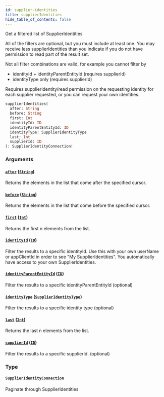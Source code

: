 ```yaml
---
id: supplier-identities
title: supplierIdentities
hide_table_of_contents: false
---
```



Get a filtered list of SupplierIdentities

All of the filters are optional, but you must include at least one.
You may receive less supplierIdentities than you indicate if you do not have
permission to read part of the result set.

Not all filter combinations are valid, for example you cannot filter by
- identityId + identityParentEntityId (requires supplierId)
- identityType only (requires supplierId)

Requires supplieridentity/read permission on the requesting identity for each supplier requested,
or you can request your own identities.

```graphql
supplierIdentities(
  after: String
  before: String
  first: Int
  identityId: ID
  identityParentEntityId: ID
  identityType: SupplierIdentityType
  last: Int
  supplierId: ID
): SupplierIdentityConnection!
```


### Arguments

#### [`after`](#) ([`String`](/developers/supplier-apis/supply-api/graphql/reference/scalars/string))

Returns the elements in the list that come after the specified cursor.


#### [`before`](#) ([`String`](/developers/supplier-apis/supply-api/graphql/reference/scalars/string))

Returns the elements in the list that come before the specified cursor.


#### [`first`](#) ([`Int`](/developers/supplier-apis/supply-api/graphql/reference/scalars/int))

Returns the first n elements from the list.


#### [`identityId`](#) ([`ID`](/developers/supplier-apis/supply-api/graphql/reference/scalars/id))

Filter the results to a specific identityId.
Use this with your own userName or appClientId in order to see "My SupplierIdentities".
You automatically have access to your own SupplierIdentities.


#### [`identityParentEntityId`](#) ([`ID`](/developers/supplier-apis/supply-api/graphql/reference/scalars/id))

Filter the results to a specific identityParentEntityId (optional)


#### [`identityType`](#) ([`SupplierIdentityType`](/developers/supplier-apis/supply-api/graphql/reference/enums/supplier-identity-type))

Filter the results to a specific identity type (optional)


#### [`last`](#) ([`Int`](/developers/supplier-apis/supply-api/graphql/reference/scalars/int))

Returns the last n elements from the list.


#### [`supplierId`](#) ([`ID`](/developers/supplier-apis/supply-api/graphql/reference/scalars/id))

Filter the results to a specific supplierId. (optional)


### Type

#### [`SupplierIdentityConnection`](/developers/supplier-apis/supply-api/graphql/reference/objects/supplier-identity-connection)

Paginate through SupplierIdentities




